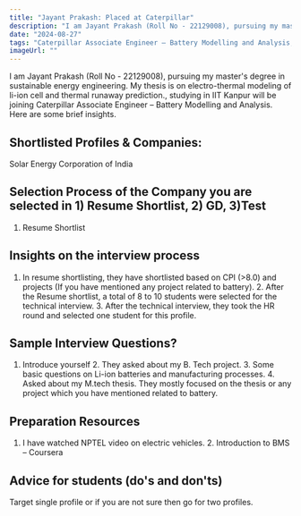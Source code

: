 ```yaml
---
title: "Jayant Prakash: Placed at Caterpillar"
description: "I am Jayant Prakash (Roll No - 22129008), pursuing my master's degree in sustainable energy engineering. My thesis is on electro-thermal modeling of li-ion cell and thermal runaway prediction.: Caterpillar Associate Engineer – Battery Modelling and Analysis"
date: "2024-08-27"
tags: "Caterpillar Associate Engineer – Battery Modelling and Analysis,Placement"
imageUrl: ""
---
```


I am Jayant Prakash (Roll No - 22129008), pursuing my master's degree in sustainable energy engineering. My thesis is on electro-thermal modeling of li-ion cell and thermal runaway prediction., studying in IIT Kanpur will be joining Caterpillar Associate Engineer – Battery Modelling and Analysis. Here are some brief insights. 

## Shortlisted Profiles & Companies:
Solar Energy Corporation of India

## Selection Process of the Company you are selected in 1) Resume Shortlist, 2) GD, 3)Test
1. Resume Shortlist

##  Insights on the interview process
1. In resume shortlisting, they have shortlisted based on CPI (>8.0) and projects (If you have mentioned any project related to battery). 2. After the Resume shortlist, a total of 8 to 10 students were selected for the technical interview. 3. After the technical interview, they took the HR round and selected one student for this profile.

## Sample Interview Questions? 
1. Introduce yourself 2. They asked about my B. Tech project. 3. Some basic questions on Li-ion batteries and manufacturing processes. 4. Asked about my M.tech thesis. They mostly focused on the thesis or any project which you have mentioned related to battery.

## Preparation Resources
1. I have watched NPTEL video on electric vehicles. 2. Introduction to BMS – Coursera

## Advice for students (do's and don'ts)
Target single profile or if you are not sure then go for two profiles.

